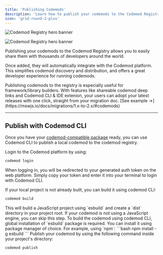 ```yaml
---
title: 'Publishing Codemods'
description: 'Learn how to publish your codemods to the Codemod Registry and share them with the world.'
icon: 'grid-round-2-plus'
---
```


<img
  className="block dark:hidden"
  src="/images/codemod-registry/publishing-codemods-hero-light.svg"
  alt="Codemod Registry hero banner"
/>

<img
  className="hidden dark:block"
  src="/images/codemod-registry/publishing-codemods-hero-dark.svg"
  alt="Codemod Registry hero banner"
/>

Publishing your codemods to the Codemod Registry allows you to easily share them with thousands of developers around the world.

Once added, they will automatically integrate with the Codemod platform. This simplifies codemod discovery and distribution, and offers a great developer experience for running codemods.

<Info>
Publishing codemods to the registry is especially useful for framework/library builders. With features like shareable codemod deep links and Codemod CLI & IDE extenion, your users can adopt your latest releases with one click, straight from your migration doc. <Tooltip tip="MSW V2 migration">[See example ->](https://mswjs.io/docs/migrations/1.x-to-2.x/#codemods)</Tooltip>
</Info>

---

## Publish with Codemod CLI

Once you have your [codemod-compatible package](/building-codemods/introduction) ready, you can use Codemod CLI to publish a local codemod to the codemod registry.

<Steps>
  <Step title="Login to the Codemod platform">
  Login to the Codemod platform by using:
  
  ```bash
  codemod login
  ```
  
  When logging in, you will be redirected to your generated auth token on the web platform. Simply copy your token and enter it into your terminal to login with Codemod CLI.
  </Step>

  <Step title="Build your local project">
  If your local project is not already built, you can build it using codemod CLI:

  ```bash
  codemod build
  ```

  <Note>
  This will build a JavaScript project using `esbuild` and create a `dist` directory in your project root. If your codemod is not using a JavaScript engine, you can skip this step.
  </Note>

  <Tip>
  To build the codemod using codemod CLI, global installation of `esbuild` package is required.
  You can install it using package manager of choice. For example, using `npm`:
  ```bash
  npm install -g esbuild
  ```
  </Tip>
  </Step>

  <Step title="Publish your codemod">
  Publish your codemod by using the following command inside your project's directory:

  ```bash
  codemod publish
  ```
  </Step>
</Steps>
